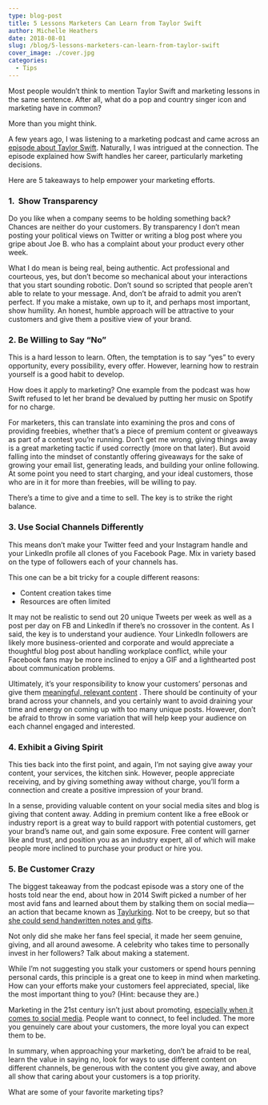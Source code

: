 ```yaml
---
type: blog-post
title: 5 Lessons Marketers Can Learn from Taylor Swift
author: Michelle Heathers
date: 2018-08-01
slug: /blog/5-lessons-marketers-can-learn-from-taylor-swift
cover_image: ./cover.jpg
categories:
  - Tips
---
```


Most people wouldn’t think to mention Taylor Swift and marketing lessons in
the same sentence. After all, what do a pop and country singer icon and
marketing have in common?

More than you might think.

A few years ago, I was listening to a marketing podcast and came across an [episode about Taylor Swift](https://www.novelmarketing.com/?s=taylor+swift). Naturally, I was intrigued at the connection. The episode explained how
Swift handles her career, particularly marketing decisions.

Here are 5 takeaways to help empower your marketing efforts.

### 1.  Show Transparency

Do you like when a company seems to be holding something back? Chances are
neither do your customers. By transparency I don’t mean posting your
political views on Twitter or writing a blog post where you gripe about Joe
B. who has a complaint about your product every other week.

What I do mean is being real, being authentic. Act professional and
courteous, yes, but don’t become so mechanical about your interactions that
you start sounding robotic. Don’t sound so scripted that people aren’t able
to relate to your message. And, don’t be afraid to admit you aren’t perfect.
If you make a mistake, own up to it, and perhaps most important, show
humility. An honest, humble approach will be attractive to your customers
and give them a positive view of your brand.

### 2. Be Willing to Say “No”

This is a hard lesson to learn. Often, the temptation is to say “yes” to
every opportunity, every possibility, every offer. However, learning how to
restrain yourself is a good habit to develop.

How does it apply to marketing? One example from the podcast was how Swift
refused to let her brand be devalued by putting her music on Spotify for no
charge.

For marketers, this can translate into examining the pros and cons of
providing freebies, whether that’s a piece of premium content or giveaways
as part of a contest you’re running. Don’t get me wrong, giving things away
is a great marketing tactic if used correctly (more on that later). But
avoid falling into the mindset of constantly offering giveaways for the sake
of growing your email list, generating leads, and building your online
following. At some point you need to start charging, and your ideal
customers, those who are in it for more than freebies, will be willing to
pay.

There’s a time to give and a time to sell. The key is to strike the right
balance.

### 3. Use Social Channels Differently

This means don’t make your Twitter feed and your Instagram handle and your
LinkedIn profile all clones of you Facebook Page. Mix in variety based on
the type of followers each of your channels has.

This one can be a bit tricky for a couple different reasons:

- Content creation takes time
- Resources are often limited

It may not be realistic to send out 20 unique Tweets per week as well as a
post per day on FB and LinkedIn if there’s no crossover in the content. As I
said, the key is to understand your audience. Your LinkedIn followers are
likely more business-oriented and corporate and would appreciate a
thoughtful blog post about handling workplace conflict, while your Facebook
fans may be more inclined to enjoy a GIF and a lighthearted post about
communication problems.

Ultimately, it’s your responsibility to know your customers’ personas and
give them [meaningful, relevant content](/blog/social-media/your-social-channels-deserve-better-5-tips-for-creating-riveting-content)
. There should be continuity of your brand across your channels, and you
certainly want to avoid draining your time and energy on coming up with too
many unique posts. However, don’t be afraid to throw in some variation that
will help keep your audience on each channel engaged and interested.

### 4. Exhibit a Giving Spirit

This ties back into the first point, and again, I’m not saying give away
your content, your services, the kitchen sink. However, people appreciate
receiving, and by giving something away without charge, you’ll form a
connection and create a positive impression of your brand.

In a sense, providing valuable content on your social media sites and blog
is giving that content away. Adding in premium content like a free eBook or
industry report is a great way to build rapport with potential customers,
get your brand’s name out, and gain some exposure. Free content will garner
like and trust, and position you as an industry expert, all of which will
make people more inclined to purchase your product or hire you.

### 5. Be Customer Crazy

The biggest takeaway from the podcast episode was a story one of the hosts
told near the end, about how in 2014 Swift picked a number of her most avid
fans and learned about them by stalking them on social media—an action that
became known as [Taylurking](http://www.vulture.com/2014/10/taylor-swift-queen-of-celebrity-social-media.html). Not to be creepy, but so that [she could send handwritten notes and gifts](https://www.youtube.com/watch?v=j3yyF31jbKo).

Not only did she make her fans feel special, it made her seem genuine,
giving, and all around awesome. A celebrity who takes time to personally
invest in her followers? Talk about making a statement.

While I’m not suggesting you stalk your customers or spend hours penning
personal cards, this principle is a great one to keep in mind when
marketing. How can your efforts make your customers feel appreciated,
special, like the most important thing to you? (Hint: because they are.)

Marketing in the 21st century isn’t just about promoting, [especially when it comes to social media](/blog/social-media-tips/why-you-should-stop-thinking-of-social-media-as-marketing). People want to connect, to feel included. The more you genuinely care
about your customers, the more loyal you can expect them to be.

In summary, when approaching your marketing, don’t be afraid to be real,
learn the value in saying no, look for ways to use different content on
different channels, be generous with the content you give away, and above
all show that caring about your customers is a top priority.

What are some of your favorite marketing tips?
